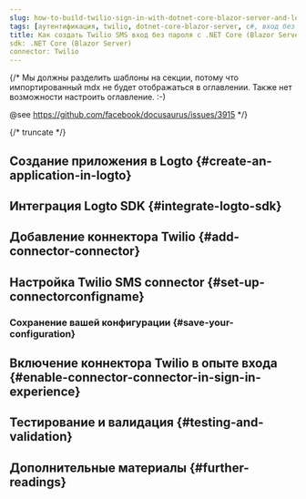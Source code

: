 ```yaml
---
slug: how-to-build-twilio-sign-in-with-dotnet-core-blazor-server-and-logto
tags: [аутентификация, twilio, dotnet-core-blazor-server, c#, вход без пароля, вход, логин]
title: Как создать Twilio SMS вход без пароля с .NET Core (Blazor Server)
sdk: .NET Core (Blazor Server)
connector: Twilio
---
```


{/*
  Мы должны разделить шаблоны на секции, потому что импортированный mdx не будет отображаться в оглавлении.
  Также нет возможности настроить оглавление. :-)

  @see https://github.com/facebook/docusaurus/issues/3915
*/}



{/* truncate */}

<Intro connector={connector} sdk=".NET Core (Blazor Server)" link="https://learn.microsoft.com/en-us/aspnet/core/blazor/hosting-models?view=aspnetcore-9.0#blazor-server" />

## Создание приложения в Logto \{#create-an-application-in-logto}

<CreateApplication type="Традиционное веб-приложение" framework=".Net Core (Blazor Server)" />

## Интеграция Logto SDK \{#integrate-logto-sdk}

<IntegrateSdk />

## Добавление коннектора Twilio \{#add-connector-connector}

<AddPasswordlessConnector
  connector={connector}
  connectorType="SMS"
  passwordlessSignUpIdentifier="Phone number"
/>

## Настройка Twilio SMS connector \{#set-up-connectorconfigname}

<ConnectorGuide />

### Сохранение вашей конфигурации \{#save-your-configuration}

<SaveYourConfiguration connector={connector} />

## Включение коннектора Twilio в опыте входа \{#enable-connector-connector-in-sign-in-experience}

<EnablePasswordlessConnector
  connectorType="SMS"
  passwordlessSignUpIdentifier="Phone number"
/>

## Тестирование и валидация \{#testing-and-validation}

<TestingAndValidation connector={connector} sdk=".NET Core (Blazor Server)" />

## Дополнительные материалы \{#further-readings}

<FurtherReadings />